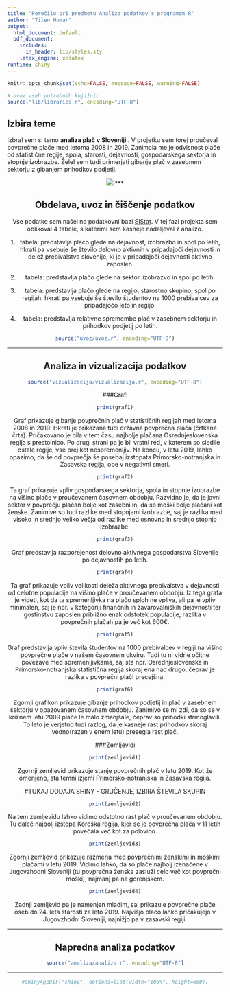 ```yaml
---
title: "Poročilo pri predmetu Analiza podatkov s programom R"
author: "Tilen Humar"
output:
  html_document: default
  pdf_document:
    includes:
      in_header: lib/styles.sty
    latex_engine: xelatex
runtime: shiny
---
```


```r
knitr::opts_chunk$set(echo=FALSE, message=FALSE, warning=FALSE)

# Uvoz vseh potrebnih knjižnic
source("lib/libraries.r", encoding="UTF-8")
```


## Izbira teme

Izbral sem si temo __analiza plač v Sloveniji__ . V projetku sem torej proučeval povprečne plače med letoma 2008 in 2019. Zanimala me je odvisnost plače od statistične regije, spola, starosti, dejavnosti, gospodarskega sektorja in stopnje izobrazbe. Želel sem tudi primerjati gibanje plač v zasebnem sektorju z gibanjem prihodkov podjetij.

<center>
![](slike/placa.png)
***

## Obdelava, uvoz in čiščenje podatkov

Vse podatke sem našel na podatkovni bazi [SiStat](https://pxweb.stat.si/SiStat/sl/Podrocja/Index/98/place-in-stroski-dela). V tej fazi projekta sem oblikoval 4 tabele, s katerimi sem kasneje nadaljeval z analizo.

1. tabela: predstavlja plačo glede na dejavnost, izobrazbo in spol po letih, hkrati pa vsebuje še število delovno aktivnih v pripadajoči dejavnosti in delež prebivalstva slovenije, ki je v pripadajoči dejavnosti aktivno zaposlen.

2. tabela: predstavlja plačo glede na sektor, izobrazvo in spol po letih.
 
3. tabela: predstavlja plačo glede na regijo, starostno skupino, spol po regijah, hkrati pa vsebuje še število študentov na 1000 prebivalcev za pripadajočo leto in regijo.

4. tabela: predstavlja relativne spremembe plač v zasebnem sektorju in prihodkov podjetij po letih.


```r
source("uvoz/uvoz.r", encoding="UTF-8")
```

***

## Analiza in vizualizacija podatkov

```r
source("vizualizacija/vizualizacija.r", encoding="UTF-8")
```


###Grafi

```r
print(graf1)
```

Graf prikazuje gibanje povprečnih plač v statističnih regijah med letoma 2008 in 2019. Hkrati je prikazana tudi državna povprečna plača (črtkana črta). Pričakovano je bila v tem času najbolje plačana Osrednjeslovenska regija s prestolnico. Po drugi strani pa je bil vrstni red, v katerem so sledile ostale regije, vse prej kot nespremenljiv. Na koncu, v letu 2019, lahko opazimo, da še od povprečja še posebaj izstopata Primorsko-notranjska in Zasavska regija, obe v negativni smeri.

```r
print(graf2)
```
Ta graf prikazuje vpliv gospodarskega sektorja, spola in stopnje izobrazbe na višino plače v proučevanem časovnem obdobju. Razvidno je, da je javni sektor v povprečju plačan bolje kot zasebni in, da so moški bolje plačani kot ženske. Zanimive so tudi razlike med stopnjami izobrazbe, saj je razlika med visoko in srednjo veliko večja od razlike med osnovno in srednjo stopnjo izobrazbe.

```r
print(graf3)
```
Graf predstavlja razporejenost delovno aktivnega gospodarstva Slovenije po dejavnostih po letih.

```r
print(graf4)
```
Ta graf prikazuje vpliv velikosti deleža aktivnega prebivalstva v dejavnosti od celotne populacije na višino plače v proučevanem obdobju. Iz tega grafa je videti, kot da ta spremenljivka na plačo sploh ne vpliva, ali pa je vpliv minimalen, saj je npr. v kategoriji finančnih in zavarovalniških dejavnosti ter gostinstvu zaposlen približno enak odstotek populacije, razlika v povprečnih plačah pa je več kot 600€.

```r
print(graf5)
```
Graf predstavlja vpliv števila študentov na 1000 prebivalcev v regiji na višino povprečne plače v našem časovnem okviru. Tudi tu ni vidne očitne povezave med spremenljivkama, saj sta npr. Osrednjeslovenska in Primorsko-notranjska statistična regija skoraj ena nad drugo, čeprav je razlika v povprečni plači precejšna.

```r
print(graf6)
```
Zgornji grafikon prikazuje gibanje prihodkov podjetij in plač v zasebnem sektorju v opazovanem časovnem obdobju. Zanimivo se mi zdi, da so se v kriznem letu 2009 plače le malo zmanjšale, čeprav so prihodki strmoglavili. To leto je verjetno tudi razlog, da je kasneje rast prihodkov skoraj vedno(razen v enem letu) presegla rast plač.

###Zemljevidi
```r
print(zemljevid1)
```
Zgornji zemljevid prikazuje stanje povprečnih plač v letu 2019. Kot že omenjeno, sta temni izjemi Primorsko-notranjska in Zasavska regija.

#TUKAJ DODAJA SHINY - GRUČENJE, IZBIRA ŠTEVILA SKUPIN

```r
print(zemljevid2)
```
Na tem zemljevidu lahko vidimo odstotno rast plač v proučevanem obdobju. Tu daleč najbolj izstopa Koroška regija, kjer se je povprečna plača v 11 letih povečala več kot za polovico.

```r
print(zemljevid3)
```
Zgornji zemljevid prikazuje razmerja med povprečnimi ženskimi in moškimi plačami v letu 2019. Vidimo lahko, da so plače najbolj izenačene v Jugovzhodni Sloveniji (tu povprečna ženska zasluži celo več kot povprečni moški), najmanj pa na gorenjskem.

```r
print(zemljevid4)
```
Zadnji zemljevid pa je namenjen mladim, saj prikazuje povprečne plače oseb do 24. leta starosti za leto 2019. Najvišjo plačo lahko pričakujejo v Jugovzhodni Sloveniji, najnižjo pa v zasavski regiji.

***

## Napredna analiza podatkov

```r
source("analiza/analiza.r", encoding="UTF-8")
```

***

```r
#shinyAppDir("shiny", options=list(width="100%", height=600))
```
